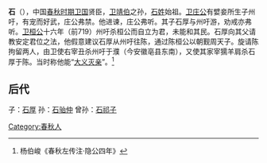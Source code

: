 {{distinguish|石蜡}}
'''石{{Ruby|碏|-{zh-cn:què; zh-tw:ㄑㄩㄝ`}-}}'''（{{bd|？||？|catIdx=S石}}），中国[[春秋时期|春秋时期]][[卫国|卫国]]贤臣，[[卫靖伯|卫靖伯]]之孙，[[石姓|石姓]]始祖。[[卫庄公|卫庄公]]有嬖妾所生子州吁，有宠而好武，庄公弗禁。他进谏，庄公弗听。其子石厚与州吁游，劝戒亦弗听。[[卫桓公|卫桓公]]十六年（前719）州吁杀桓公而自立为君，未能和其民。石厚向其父请教安定君位之法，他假意建议石厚从州吁往陈，通过陈桓公以朝觐周天子。旋请陈拘留两人，由卫使右宰丑杀州吁于濮（今安徽亳县东南），又使其家宰獳羊肩杀石厚于陈。当时称他能“[[大义灭亲|大义灭亲]]”。<ref>杨伯峻《春秋左传注·隐公四年》</ref>

==后代==
子：[[石厚|石厚]]
孙：[[石骀仲|石骀仲]]
曾孙：[[石祁子|石祁子]]

[[Category:春秋人|Category:春秋人]]